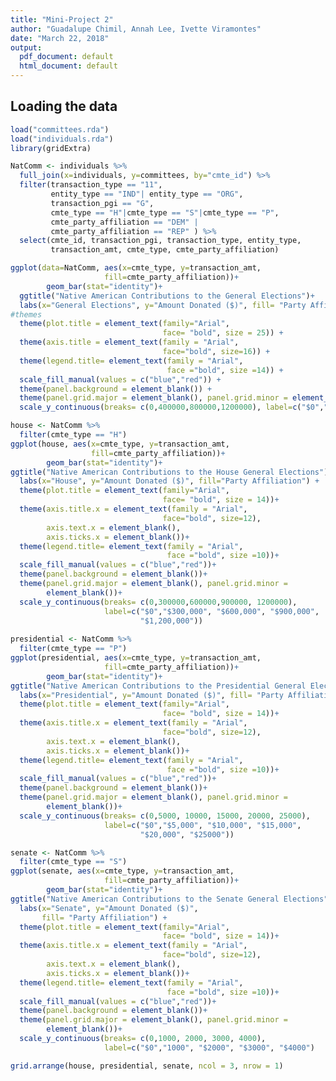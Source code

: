 ```yaml
---
title: "Mini-Project 2"
author: "Guadalupe Chimil, Annah Lee, Ivette Viramontes"
date: "March 22, 2018"
output:
  pdf_document: default
  html_document: default
---
```


## Loading the data
```r
load("committees.rda")
load("individuals.rda")  
library(gridExtra) 
```

```r
NatComm <- individuals %>% 
  full_join(x=individuals, y=committees, by="cmte_id") %>%
  filter(transaction_type == "11", 
         entity_type == "IND"| entity_type == "ORG",
         transaction_pgi == "G",
         cmte_type == "H"|cmte_type == "S"|cmte_type == "P",
         cmte_party_affiliation == "DEM" | 
         cmte_party_affiliation == "REP" ) %>% 
  select(cmte_id, transaction_pgi, transaction_type, entity_type,
         transaction_amt, cmte_type, cmte_party_affiliation) 

ggplot(data=NatComm, aes(x=cmte_type, y=transaction_amt,
                     fill=cmte_party_affiliation))+
        geom_bar(stat="identity")+
  ggtitle("Native American Contributions to the General Elections")+
  labs(x="General Elections", y="Amount Donated ($)", fill= "Party Affiliation")+
#themes
  theme(plot.title = element_text(family="Arial",
                                  face= "bold", size = 25)) +
  theme(axis.title = element_text(family = "Arial",
                                  face="bold", size=16)) +
  theme(legend.title= element_text(family = "Arial",
                                   face ="bold", size =14)) +
  scale_fill_manual(values = c("blue","red")) +
  theme(panel.background = element_blank()) +
  theme(panel.grid.major = element_blank(), panel.grid.minor = element_blank())+
  scale_y_continuous(breaks= c(0,400000,800000,1200000), label=c("$0","$400,000", "$800,000", "$1,200,000"))
```

```r
house <- NatComm %>%
  filter(cmte_type == "H")
ggplot(house, aes(x=cmte_type, y=transaction_amt,
                  fill=cmte_party_affiliation))+
        geom_bar(stat="identity")+
ggtitle("Native American Contributions to the House General Elections") +
  labs(x="House", y="Amount Donated ($)", fill="Party Affiliation") +
  theme(plot.title = element_text(family="Arial",
                                  face= "bold", size = 14))+
  theme(axis.title.x = element_text(family = "Arial",
                                  face="bold", size=12),
        axis.text.x = element_blank(),
        axis.ticks.x = element_blank())+
  theme(legend.title= element_text(family = "Arial",
                                   face ="bold", size =10))+
  scale_fill_manual(values = c("blue","red"))+
  theme(panel.background = element_blank())+
  theme(panel.grid.major = element_blank(), panel.grid.minor =
        element_blank())+
  scale_y_continuous(breaks= c(0,300000,600000,900000, 1200000),
                     label=c("$0","$300,000", "$600,000", "$900,000",
                             "$1,200,000"))
  
presidential <- NatComm %>%
  filter(cmte_type == "P")
ggplot(presidential, aes(x=cmte_type, y=transaction_amt,
                     fill=cmte_party_affiliation))+
        geom_bar(stat="identity")+
ggtitle("Native American Contributions to the Presidential General Elections") +
  labs(x="Presidential", y="Amount Donated ($)", fill= "Party Affiliation") +
  theme(plot.title = element_text(family="Arial",
                                  face= "bold", size = 14))+
  theme(axis.title.x = element_text(family = "Arial",
                                  face="bold", size=12),
        axis.text.x = element_blank(),
        axis.ticks.x = element_blank())+
  theme(legend.title= element_text(family = "Arial",
                                   face ="bold", size =10))+
  scale_fill_manual(values = c("blue","red"))+
  theme(panel.background = element_blank())+
  theme(panel.grid.major = element_blank(), panel.grid.minor =
        element_blank())+
  scale_y_continuous(breaks= c(0,5000, 10000, 15000, 20000, 25000),
                     label=c("$0","$5,000", "$10,000", "$15,000",
                             "$20,000", "$25000"))

senate <- NatComm %>%
  filter(cmte_type == "S")
ggplot(senate, aes(x=cmte_type, y=transaction_amt,
                     fill=cmte_party_affiliation))+
        geom_bar(stat="identity")+
ggtitle("Native American Contributions to the Senate General Elections") +
  labs(x="Senate", y="Amount Donated ($)", 
       fill= "Party Affiliation") +
  theme(plot.title = element_text(family="Arial",
                                  face= "bold", size = 14))+
  theme(axis.title.x = element_text(family = "Arial",
                                  face="bold", size=12),
        axis.text.x = element_blank(),
        axis.ticks.x = element_blank())+
  theme(legend.title= element_text(family = "Arial",
                                   face ="bold", size =10))+
  scale_fill_manual(values = c("blue","red"))+
  theme(panel.background = element_blank())+
  theme(panel.grid.major = element_blank(), panel.grid.minor =
        element_blank())+
  scale_y_continuous(breaks= c(0,1000, 2000, 3000, 4000),
                     label=c("$0","1000", "$2000", "$3000", "$4000")

grid.arrange(house, presidential, senate, ncol = 3, nrow = 1)
```
